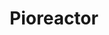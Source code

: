 ---
title: Pioreactor
description: This page provides an overview of the Pioreactor, a key component in our mission to revolutionize protein production.
---